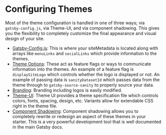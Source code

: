 <SEO
  title="Configuring Themes"
  description="Gatsby Theme Catalyst was built from the ground up to be highly configurable and extendable. Feature flags and a theme specification are used throughout. Gatsby Theme Catalyst is an opinionated set of integrated themes and starters to accelerate your next Gatsby project."
/>

# Configuring Themes

Most of the theme configuration is handled in one of three ways; via `gatsby-config.js`, via Theme-UI, and via component shadowing. This gives you the flexibility to completely customize the final appearance and visual design of your site.

- [Gatsby-Config.js](/docs/gatsby-config): This is where your siteMetadata is located along with arrays like `menuLinks` and `socialLinks` which provide information to the themes.
- [Theme Options](/docs/theme-options): These act as feature flags or ways to communicate information into the themes. An example of a feature flag is `displaySiteLogo` which controls whether the logo is displayed or not. An example of passing data is `sanityDatasetId` which passes data from the theme through to `gatsby-source-sanity` to properly source your data.
- [Branding](/docs/branding): Branding including logos is easily modified.
- [Theme-UI](/docs/theme-ui): Theme UI provides a theme specification file which controls colors, fonts, spacing, design, etc. Variants allow for extendable CSS right in the theme file.
- [Component Shadowing](/docs/component-shadowing): Component shadowing allows you to completely rewrite or redesign an aspect of these themes in your starter. This is a very powerful development tool that is well documented in the main Gatsby docs.
